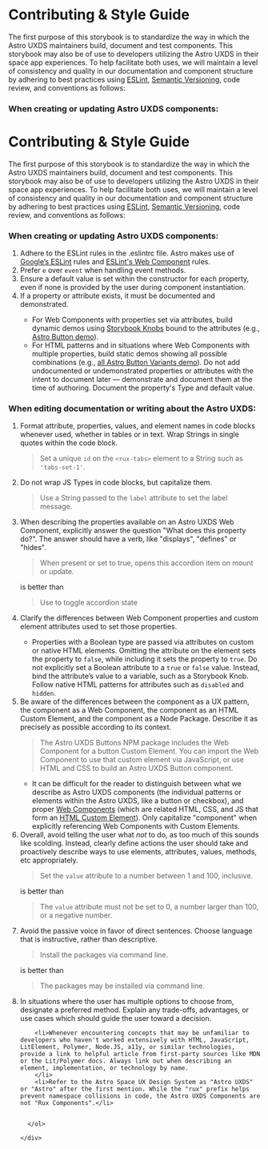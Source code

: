
<Meta title="Astro UXDS/Welcome/Contributing" />

# Contributing & Style Guide

The first purpose of this storybook is to standardize the way in which the Astro UXDS maintainers build, document and test components. This storybook may also be of use to developers utilizing the Astro UXDS in their space app experiences. To help facilitate both uses, we will maintain a level of consistency and quality in our documentation and component structure by adhering to best practices using <a href="https://eslint.org/" target="_blank">ESLint</a>, <a href="https://semver.org/" target="_blank">Semantic Versioning</a>, code review, and conventions as follows:

### When creating or updating Astro UXDS components:

   <div class="welcome-wrap">
      <h1>Contributing & Style Guide</h1>
      <p>The first purpose of this storybook is to standardize the way in which the Astro UXDS maintainers build, document and test components. This storybook may also be of use to developers utilizing the Astro UXDS in their space app experiences. To help facilitate both uses, we will maintain a level of consistency and quality in our documentation and component structure by adhering to best practices using <a href="https://eslint.org/" target="_blank">ESLint</a>, <a href="https://semver.org/" target="_blank">Semantic Versioning</a>, code review, and conventions as follows:</p>
    </div>
    <div class="content-wrap">
      <h3>When creating or updating Astro UXDS components:</h3>
      <ol>
        <li>Adhere to the ESLint rules in the .eslintrc file. Astro makes use of <a href="https://github.com/google/eslint-config-google" target="_blank">Google’s ESLint</a> rules and <a href="https://github.com/43081j/eslint-plugin-wc" target="_blank">ESLint's Web Component</a> rules. </li>
        <li>Prefer <code>e</code> over <code>event</code> when handling event methods.</li>
        <li>Ensure a default value is set within the constructor for each property, even if none is provided by the user during component instantiation.</li>
        <li>If a property or attribute exists, it must be documented and demonstrated.</li>
        <ul>
          <li>For Web Components with properties set via attributes, build dynamic demos using <a href="https://github.com/storybookjs/storybook/tree/master/addons/knobs#readme" target="_blank">Storybook Knobs</a> bound to the attributes (e.g., <a href="/?path=/story/components-buttons--standard-button">Astro Button demo</a>)</a>.</li>
          <li>For HTML patterns and in situations where Web Components with multiple properties, build static demos showing all possible combinations (e.g., <a href="/?path=/story/components-buttons--all-button-variants">all Astro Button Variants demo</a>). Do not add undocumented or undemonstrated properties or attributes with the intent to document later — demonstrate and document them at the time of authoring. Document the property's Type and default value.</li>
        </ul>
      </ol>
      <h3>When editing documentation or writing about the Astro UXDS:</h3>
      <ol>
        <li>Format attribute, properties, values, and element names in code blocks whenever used, whether in tables or in text. Wrap Strings in single quotes within the code block.
          <blockquote>Set a unique <code>id</code> on the <code>&#x3C;rux-tabs&#x3E;</code> element to a String such as <code>'tabs-set-1'</code>.</blockquote>
        </li>
        <li>Do not wrap JS Types in code blocks, but capitalize them.
          <blockquote>Use a String passed to the <code>label</code> attribute to set the label message.</blockquote>
        </li>
        <li>When describing the properties available on an Astro UXDS Web Component, explicitly answer the question "What does this property do?". The answer should have a verb, like "displays", "defines" or "hides".
          <blockquote>When present or set to true, opens this accordion item on mount or update.</blockquote>
          is better than
          <blockquote>Use to toggle accordion state</blockquote>
        </li>
        <li>Clarify the differences between Web Component properties and custom element attributes used to set those properties.</li>
        <ul>
          <li>
          Properties with a Boolean type are passed via attributes on custom or native HTML elements. Omitting the attribute on the element sets the property to <code>false</code>, while including it sets the property to <code>true</code>. Do not explicitly set a Boolean attribute to a <code>true</code> or <code>false</code>  value. Instead, bind the attribute’s value to a variable, such as a Storybook Knob. Follow native HTML patterns for attributes such as <code>disabled</code> and <code>hidden</code>.
          </li>
        </ul>
        <li>Be aware of the differences between the component as a UX pattern, the component as a Web Component, the component as an HTML Custom Element, and the component as a Node Package. Describe it as precisely as possible according to its context.
          <blockquote>The Astro UXDS Buttons NPM package includes the Web Component for a button Custom Element. You can import the Web Component to use that custom element via JavaScript, or use HTML and CSS to build an Astro UXDS Button component.</blockquote>
          <ul>
            <li>It can be difficult for the reader to distinguish between what we describe as Astro UXDS components (the individual patterns or elements within the Astro UXDS, like a button or checkbox), and proper <a href="https://developer.mozilla.org/en-US/docs/Web/Web_Components" target="_blank">Web Components</a> (which are related HTML, CSS, and JS that form an <a href="https://developer.mozilla.org/en-US/docs/Web/Web_Components/Using_custom_elements" target="_blank">HTML Custom Element</a>). Only capitalize "component" when explicitly referencing Web Components with Custom Elements.</li>
          </ul>
        </li>
        <li>Overall, avoid telling the user what <i>not</i> to do, as too much of this sounds like scolding. Instead, clearly define actions the user should take and proactively describe ways to use elements, attributes, values, methods, etc appropriately.
          <blockquote>Set the <code>value</code> attribute to a number between 1 and 100, inclusive.</blockquote>
          is better than
          <blockquote>The <code>value</code> attribute must not be set to 0, a number larger than 100, or a negative number.</blockquote>
        </li>
        <li>Avoid the passive voice in favor of direct sentences. Choose language that is instructive, rather than descriptive.
          <blockquote>Install the packages via command line.</blockquote>
          is better than
          <blockquote>The packages may be installed via command line.</blockquote>
        </li>
        <li>In situations where the user has multiple options to choose from, designate a preferred method. Explain any trade-offs, advantages, or use cases which should guide the user toward a decision.</li>

        <li>Whenever encountering concepts that may be unfamiliar to developers who haven't worked extensively with HTML, JavaScript, LitElement, Polymer, Node.JS, a11y, or similar technologies, provide a link to helpful article from first-party sources like MDN or the Lit/Polymer docs. Always link out when describing an element, implementation, or technology by name.
        </li>
        <li>Refer to the Astro Space UX Design System as "Astro UXDS" or "Astro" after the first mention. While the "rux" prefix helps prevent namespace collisions in code, the Astro UXDS Components are not "Rux Components".</li>


      </ol>

    </div>
